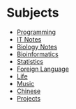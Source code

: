 = Subjects =
* [[Programming]]
* [[IT Notes]]
* [[Biology Notes]]
* [[Bioinformatics]]
* [[Statistics]]
* [[Foreign Language]]
* [[Life]]
* [[Music]]
* [[Chinese]]
* [[Projects]]
